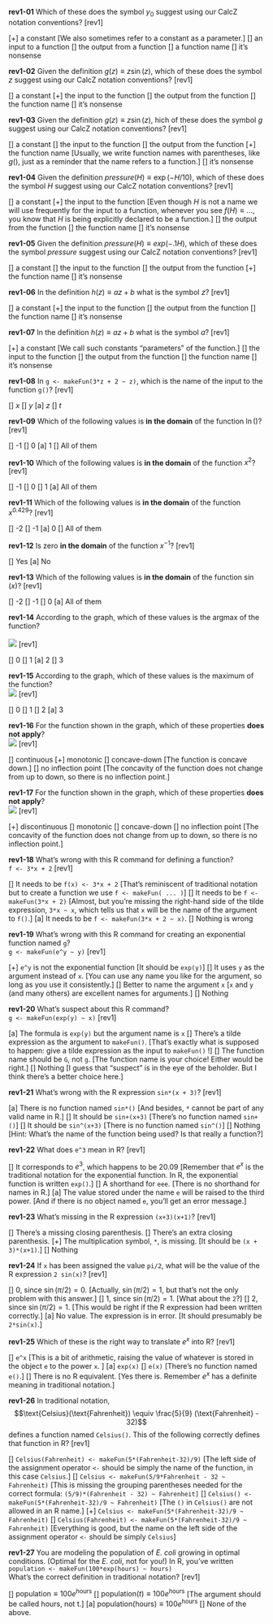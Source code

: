 **rev1-01** Which of these does the symbol $y_0$ suggest using our CalcZ notation conventions? [rev1]

[+] a constant [We also sometimes refer to a constant as a parameter.]
[] an input to a function
[] the output from a function
[] a function name
[] it's nonsense

**rev1-02** Given the definition $g(z) \equiv z \sin(z)$, which of these does the symbol $z$ suggest using our CalcZ notation conventions? [rev1]

[] a constant
[+] the input to the function
[] the output from the function
[] the function name
[] it's nonsense


**rev1-03** Given the definition $g(z) \equiv z \sin(z)$, hich of these does the symbol $g$ suggest using our CalcZ notation conventions? [rev1]

[] a constant
[] the input to the function
[] the output from the function
[+] the function name [Usually, we write function names with parentheses, like $g()$, just as a reminder that the name refers to a function.]
[] it's nonsense

**rev1-04** Given the definition $pressure(H) \equiv \exp(- H/10)$, which of these does the symbol $H$ suggest using our CalcZ notation conventions? [rev1]

[] a constant
[+] the input to the function [Even though $H$ is not a name we will use frequently for the input to a function, whenever you see $f(H) \equiv ...$, you know that $H$ is being explicitly declared to be a function.]
[] the output from the function
[] the function name
[] it's nonsense

**rev1-05** Given the definition $pressure(H) \equiv exp(-.1 H)$, which of these does the symbol $pressure$ suggest using our CalcZ notation conventions? [rev1]

[] a constant
[] the input to the function 
[] the output from the function
[+] the function name
[] it's nonsense

**rev1-06** In the definition $h(z) \equiv a z + b$ what is the symbol $z$? [rev1]

[] a constant
[+] the input to the function 
[] the output from the function
[] the function name
[] it's nonsense

**rev1-07** In the definition $h(z) \equiv a z + b$ what is the symbol $a$? [rev1]

[+] a constant [We call such constants "parameters" of the function.]
[] the input to the function 
[] the output from the function
[] the function name
[] it's nonsense

**rev1-08** In `g <- makeFun(3*z + 2 ~ z)`, which is the name of the input to the function `g()`? [rev1]

[] $x$
[] $y$
[a] $z$
[] $t$

**rev1-09** Which of the following values is **in the domain** of the function $\ln()$? [rev1]

[] -1
[] 0
[a] 1
[] All of them

**rev1-10** Which of the following values is **in the domain** of the function $x^2$? [rev1]

[] -1
[] 0
[] 1
[a] All of them

**rev1-11** Which of the following values is **in the domain** of the function $x^{0.429}$? [rev1]

[] -2
[] -1
[a] 0
[] All of them

**rev1-12** Is zero **in the domain** of the function $x^{-1}$? [rev1]

[] Yes
[a] No

**rev1-13** Which of the following values is **in the domain** of the function $\sin(x)$? [rev1]

[] -2
[] -1
[] 0
[a] All of them

**rev1-14** According to the graph, which of these values is the argmax of the function? <br> <br> <img src="https://raw.githubusercontent.com/dtkaplan/Zdrill/main/inst/M3/rev1-argmax.png"> [rev1]

[] 0
[] 1
[a] 2
[] 3

**rev1-15** According to the graph, which of these values is the maximum of the function? <br> <img src="https://raw.githubusercontent.com/dtkaplan/Zdrill/main/inst/M3/rev1-argmax.png"> [rev1]

[] 0
[] 1
[] 2
[a] 3

**rev1-16** For the function shown in the graph, which of these properties **does not apply**? <br> <img src="https://raw.githubusercontent.com/dtkaplan/Zdrill/main/inst/M3/rev1-argmax.png"> [rev1]

[] continuous
[+] monotonic
[] concave-down [The function is concave down.]
[] no inflection point [The concavity of the function does not change from up to down, so there is no inflection point.]

**rev1-17** For the function shown in the graph, which of these properties **does not apply**? <br> <img src="https://raw.githubusercontent.com/dtkaplan/Zdrill/main/inst/M3/properties-1.png"> [rev1]

[+] discontinuous
[] monotonic
[] concave-down 
[] no inflection point [The concavity of the function does not change from up to down, so there is no inflection point.]


**rev1-18** What's wrong with this R command for defining a function?<br>`f <- 3*x + 2` [rev1]

[] It needs to be `f(x) <- 3*x + 2` [That's reminiscent of traditional notation but to create a function we use `f <- makeFun( ... )`]
[] It needs to be `f <- makeFun(3*x + 2)` [Almost, but you're missing the right-hand side of the tilde expression, `3*x ~ x`, which tells us that `x` will be the name of the argument to `f()`.]
[a] It needs to be `f <- makeFun(3*x + 2 ~ x)`.
[] Nothing is wrong

**rev1-19** What's wrong with this R command for creating an exponential function named `g`?<br> `g <- makeFun(e^y ~ y)` [rev1]

[+] `e^y` is not the exponential function [It should be `exp(y)`]
[] It uses `y` as the argument instead of `x`. [You can use any name you like for the argument, so long as you use it consistently.]
[] Better to name the argument `x` [`x` and `y` (and many others) are excellent names for arguments.]
[] Nothing

**rev1-20** What's suspect about this R command?<br> `g <- makeFun(exp(y) ~ x)` [rev1]

[a] The formula is `exp(y)` but the argument name is `x`
[] There's a tilde expression as the argument to `makeFun()`. [That's exactly what is supposed to happen: give a tilde expression as the input to `makeFun()` !]
[] The function name should be `G`, not `g`. [The function name is your choice! Either would be right.]
[] Nothing [I guess that "suspect" is in the eye of the beholder. But I think there's a better choice here.]

**rev1-21** What's wrong with the R expression `sin*(x + 3)`? [rev1]

[a] There is no function named `sin*()` [And besides, `*` cannot be part of any valid name in R.]
[] It should be `sin+(x+3)` [There's no function named `sin+()`]
[] It should be `sin^(x+3)` [There is no function named `sin^()`]
[] Nothing [Hint: What's the name of the function being used? Is that really a function?]

**rev1-22** What does `e^3` mean in R? [rev1]

[] It corresponds to $e^3$, which happens to be 20.09 [Remember that $e^x$ is the traditional notation for the exponential function. In R, the exponential function is written `exp()`.]
[] A shorthand for `eee`. [There is no shorthand for names in R.]
[a] The value stored under the name `e` will be raised to the third power. [And if there is no object named `e`, you'll get an error message.]



**rev1-23** What's missing in the R expression `(x+3)(x+1)`? [rev1]

[] There's a missing closing parenthesis.
[] There's an extra closing parenthesis.
[+] The multiplication symbol, `*`, is missing. [It should be `(x + 3)*(x+1)`.]
[] Nothing

**rev1-24** If `x` has been assigned the value `pi/2`, what will be the value of the R expression `2 sin(x)`? [rev1]

[] 0, since $\sin(\pi/2) = 0$. [Actually, $\sin(\pi/2) = 1$, but that's not the only problem with this answer.]
[] 1, since $\sin(\pi/2) = 1$. [What about the `2`?]
[] 2, since $\sin(\pi/2) = 1$. [This would be right if the R expression had been written correctly.]
[a] No value. The expression is in error. [It should presumably be `2*sin(x)`.]


**rev1-25** Which of these is the right way to translate $e^x$ into R? [rev1]

[] `e^x` [This is a bit of arithmetic, raising the value of whatever is stored in the object `e` to the power `x`. ]
[a] `exp(x)`
[] `e(x)` [There's no function named `e()`.]
[] There is no R equivalent. [Yes there is. Remember $e^x$ has a definite meaning in traditional notation.]

**rev1-26** In traditional notation, $$\text{Celsius}(\text{Fahrenheit}) \equiv \frac{5}{9} (\text{Fahrenheit} - 32)$$ defines a function named `Celsius()`. This of the following correctly defines that function in R? [rev1]

[] `Celsius(Fahrenheit) <- makeFun(5*(Fahrenheit-32)/9)` [The left side of the assignment operator `<-` should be simply the name of the function, in this case `Celsius`.]
[] `Celsius <- makeFun(5/9*Fahrenheit - 32 ~ Fahrenheit)` [This is missing the grouping parentheses needed for the correct formula: `(5/9)*(Fahrenheit - 32) ~ Fahrenheit]`
[] `Celsius() <- makeFun(5*(Fahrenheit-32)/9 ~ Fahrenheit)` [The `()` in `Celsius()` are not allowed in an R name.]
[+] `Celsius <- makeFun(5*(Fahrenheit-32)/9 ~ Fahrenheit)`
[] `Celsius(Fahrenheit) <- makeFun(5*(Fahrenheit-32)/9 ~ Fahrenheit)` [Everything is good, but the name on the left side of the assignment operator `<-` should be simply `Celsius`]

**rev1-27** You are modeling the population of *E. coli* growing in optimal conditions. (Optimal for the *E. coli*, not for you!)  In R, you've written <br>`population <- makeFun(100*exp(hours) ~ hours)`<br>What's the correct definition in traditional notation? [rev1]

[] $\text{population} \equiv 100 e^\text{hours}$
[] $\text{population}(t) \equiv 100 e^\text{hours}$ [The argument should be called hours, not t.]
[a] $\text{population}(\text{hours}) \equiv 100 e^\text{hours}$
[] None of the above.

